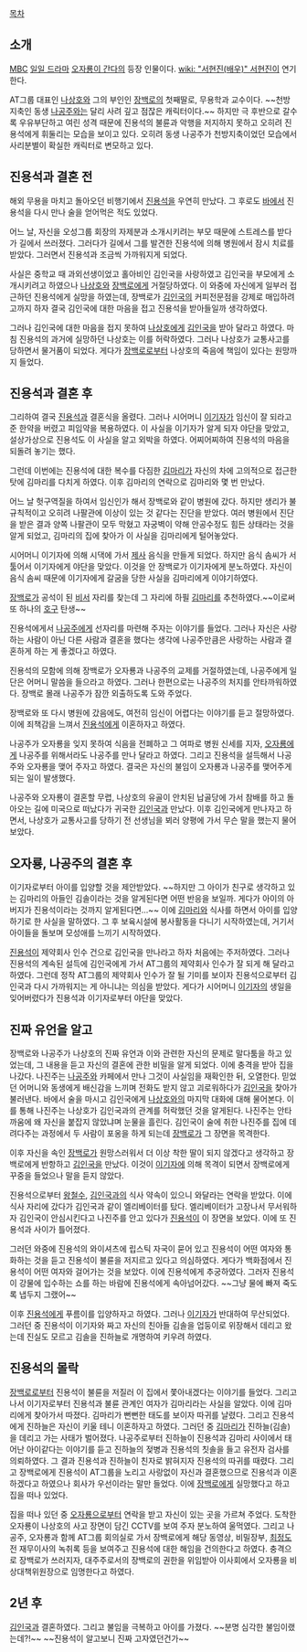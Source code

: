 [[목차]]
== 소개 ==
[[MBC]] [[일일 드라마]] [[오자룡이 간다]]의 등장 인물이다. [[wiki: "서현진(배우)" 서현진]]이 연기한다.

AT그룹 대표인 [[나상호]]와 그의 부인인 [[장백로]]의 첫째딸로, 무용학과 교수이다. ~~천방지축인 동생 [[나공주]]와는 달리 사려 깊고 점잖은 캐릭터이다.~~ 하지만 극 후반으로 갈수록 우유부단하고 여린 성격 때문에 진용석의 불륜과 악행을 저지하지 못하고 오히려 진용석에게 휘둘리는 모습을 보이고 있다. 오히려 동생 나공주가 천방지축이었던 모습에서 사리분별이 확실한 캐릭터로 변모하고 있다.

== 진용석과 결혼 전 ==
해외 무용을 마치고 돌아오던 비행기에서 [[진용석]]을 우연히 만났다. 그 후로도 [[바]]에서 진용석을 다시 만나 술을 얻어먹은 적도 있었다.

어느 날, 자신을 오성그룹 회장의 자제분과 소개시키려는 부모 때문에 스트레스를 받다가 길에서 쓰러졌다. 그러다가 길에서 그를 발견한 진용석에 의해 병원에서 잠시 치료를 받았다. 그러면서 진용석과 조금씩 가까워지게 되었다.

사실은 중학교 때 과외선생이었고 홀아비인 김인국을 사랑하였고 김인국을 부모에게 소개시키려고 하였으나 [[나상호]]와 [[장백로]]에게 거절당하였다. 이 와중에 자신에게 일부러 접근하던 진용석에게 실망을 하였는데, 장백로가 [[김인국]]의 커피전문점을 강제로 매입하려고까지 하자 결국 김인국에 대한 마음을 접고 진용석을 받아들일까 생각하였다. 

그러나 김인국에 대한 마음을 접지 못하여 [[나상호]]에게 [[김인국]]을 받아 달라고 하였다. 마침 진용석의 과거에 실망하던 나상호는 이를 허락하였다. 그러나 나상호가 교통사고를 당하면서 물거품이 되었다. 게다가 [[장백로]]로부터 나상호의 죽음에 책임이 있다는 원망까지 들었다.

== 진용석과 결혼 후 ==
그리하여 결국 [[진용석]]과 결혼식을 올렸다. 그러나 시어머니 [[이기자]]가 임신이 잘 되라고 준 한약을 버렸고 피임약을 복용하였다. 이 사실을 이기자가 알게 되자 야단을 맞았고, 설상가상으로 진용석도 이 사실을 알고 외박을 하였다. 어찌어찌하여 진용석의 마음을 되돌려 놓기는 했다.

그런데 이번에는 진용석에 대한 복수를 다짐한 [[김마리(오자룡이 간다)|김마리]]가 자신의 차에 고의적으로 접근한 탓에 김마리를 다치게 하였다. 이후 김마리의 연락으로 김마리와 몇 번 만났다.

어느 날 헛구역질을 하여서 임신인가 해서 장백로와 같이 병원에 갔다. 하지만 생리가 불규칙적이고 오히려 나팔관에 이상이 있는 것 같다는 진단을 받았다. 여러 병원에서 진단을 받은 결과 양쪽 나팔관이 모두 막혔고 자궁벽이 약해 안공수정도 힘든 상태라는 것을 알게 되었고, 김마리의 집에 찾아가 이 사실을 김마리에게 털어놓았다.

시어머니 이기자에 의해 시댁에 가서 [[제사]] 음식을 만들게 되었다. 하지만 음식 솜씨가 서툴어서 이기자에게 야단을 맞았다. 이것을 안 장백로가 이기자에게 분노하였다. 자신이 음식 솜씨 때문에 이기자에게 갈굼을 당한 사실을 김마리에게 이야기하였다.

[[장백로]]가 공석이 된 [[비서]] 자리를 찾는데 그 자리에 하필 [[김마리(오자룡이 간다)|김마리]]를 추천하였다.~~이로써 또 하나의 [[호구]] 탄생~~

진용석에게서 [[나공주]]에게 선자리를 마련해 주자는 이야기를 들었다. 그러나 자신은 사랑하는 사람이 아닌 다른 사람과 결혼을 했다는 생각에 나공주만큼은 사랑하는 사람과 결혼하게 하는 게 좋겠다고 하였다.

진용석의 모함에 의해 장백로가 오자룡과 나공주의 교제를 거절하였는데, 나공주에게 일단은 어머니 말씀을 들으라고 하였다. 그러나 한편으로는 나공주의 처지를 안타까워하였다. 장백로 몰래 나공주가 잠깐 외출하도록 도와 주었다.

장백로와 또 다시 병원에 갔음에도, 여전히 임신이 어렵다는 이야기를 듣고 절망하였다. 이에 죄책감을 느껴서 [[진용석]]에게 이혼하자고 하였다.

나공주가 오자룡을 잊지 못하여 식음을 전폐하고 그 여파로 병원 신세를 지자, [[오자룡]]에게 나공주를 위해서라도 나공주를 만나 달라고 하였다. 그리고 진용석을 설득해서 나공주와 오자룡을 맺어 주자고 하였다. 결국은 자신의 불임이 오자룡과 나공주를 맺어주게 되는 일이 발생했다. 

나공주와 오자룡이 결혼할 무렵, 나상호의 유골이 안치된 납골당에 가서 참배를 하고 돌아오는 길에 미국으로 떠났다가 귀국한 [[김인국]]과 만났다. 이후 김인국에게 만나자고 하면서, 나상호가 교통사고를 당하기 전 선생님을 뵈러 양평에 가서 무슨 말을 했는지 물어 보았다.

== 오자룡, 나공주의 결혼 후 ==
이기자로부터 아이를 입양할 것을 제안받았다. ~~하지만 그 아이가 친구로 생각하고 있는 김마리의 아들인 김솔이라는 것을 알게된다면 어떤 반응을 보일까. 게다가 아이의 아버지가 진용석이라는 것까지 알게된다면...~~ 이에 [[김마리(오자룡이 간다)|김마리]]와 식사를 하면서 아이를 입양하기로 한 사실을 말하였다. 그 후 보육시설에 봉사활동을 다니기 시작하였는데, 거기서 아이들을 돌보며 모성애를 느끼기 시작하였다.

[[진용석]]이 제약회사 인수 건으로 김인국을 만나라고 하자 처음에는 주저하였다. 그러나 진용석의 계속된 설득에 김인국에게 가서 AT그룹의 제약회사 인수가 잘 되게 해 달라고 하였다. 그런데 정작 AT그룹의 제약회사 인수가 잘 될 기미를 보이자 진용석으로부터 김인국과 다시 가까워지는 게 아니냐는 의심을 받았다. 게다가 시어머니 [[이기자]]의 생일을 잊어버렸다가 진용석과 이기자로부터 야단을 맞았다.

== 진짜 유언을 알고 ==
장백로와 나공주가 나상호의 진짜 유언과 이와 관련한 자신의 문제로 말다툼을 하고 있었는데, 그 내용을 듣고 자신의 결혼에 관한 비밀을 알게 되었다. 이에 충격을 받아 집을 나갔다. 나진주는 [[나공주]]와 카페에서 만나 그것이 사실임을 재확인한 뒤, 오열한다. 믿었던 어머니와 동생에게 배신감을 느끼며 전화도 받지 않고 괴로워하다가 [[김인국]]을 찾아가 불러낸다. 바에서 술을 마시고 김인국에게 [[나상호]]와의 마지막 대화에 대해 물어본다. 이를 통해 나진주는 나상호가 김인국과의 관계를 허락했던 것을 알게된다. 나진주는 안타까움에 왜 자신을 붙잡지 않았냐며 눈물을 흘린다. 김인국이 술에 취한 나진주를 집에 데려다주는 과정에서 두 사람이 포옹을 하게 되는데 [[장백로]]가 그 장면을 목격한다. 

이후 자신을 속인 [[장백로]]가 원망스러워서 더 이상 착한 딸이 되지 않겠다고 생각하고 장백로에게 반항하고 [[김인국]]을 만났다. 이것이 [[이기자]]에 의해 목격이 되면서 장백로에게 꾸중을 들었으나 말을 듣지 않았다.

진용석으로부터 [[왕철수]], [[김인국]]과의 식사 약속이 있으니 와달라는 연락을 받았다. 이에 식사 자리에 갔다가 김인국과 같이 엘리베이터를 탔다. 엘리베이터가 고장나서 무서워하자 김인국이 안심시킨다고 나진주를 안고 있다가 [[진용석]]이 이 장면을 보았다. 이에 또 진용석과 사이가 틀어졌다.

그러던 와중에 진용석의 와이셔츠에 립스틱 자국이 묻어 있고 진용석이 어떤 여자와 통화하는 것을 듣고 진용석이 불륜을 저지르고 있다고 의심하였다. 게다가 백화점에서 진용석이 어떤 여자와 걸어가는 것을 보았다. 이에 진용석에게 추궁하였다. 그러자 진용석이 강물에 입수하는 쇼를 하는 바람에 진용석에게 속아넘어갔다. ~~그냥 물에 빠져 죽도록 냅두지 그랬어~~

이후 [[진용석]]에게 푸름이를 입양하자고 하였다. 그러나 [[이기자]]가 반대하여 무산되었다. 그러던 중 진용석이 이기자와 짜고 자신의 친아들 김솔을 업둥이로 위장해서 데리고 왔는데 진실도 모르고 김솔을 진하늘로 개명하여 키우려 하였다.

== 진용석의 몰락 ==
[[장백로]]로부터 진용석이 불륜을 저질러 이 집에서 쫓아내겠다는 이야기를 들었다. 그리고 나서 이기자로부터 진용석과 불륜 관계인 여자가 김마리라는 사실을 알았다. 이에 김마리에게 찾아가서 따졌다. 김마리가 뻔뻔한 태도를 보이자 따귀를 날렸다. 그리고 진용석에게 진하늘은 자신이 키울 테니 이혼하자고 하였다. 그러던 중 [[김마리(오자룡이 간다)|김마리]]가 진하늘(김솔)을 데리고 가는 사태가 벌어졌다. 나공주로부터 진하늘이 진용석과 김마리 사이에서 태어난 아이같다는 이야기를 듣고 진하늘의 젖병과 진용석의 칫솔을 들고 유전자 검사를 의뢰하였다. 그 결과 진용석과 진하늘이 친자로 밝혀지자 진용석의 따귀를 때렸다. 그리고 장백로에게 진용석이 AT그룹을 노리고 사랑없이 자신과 결혼했으므로 진용석과 이혼하겠다고 하였으나 회사가 우선이라는 말만 들었다. 이에 [[장백로]]에게 실망했다고 하고 집을 떠나 있었다.

집을 떠나 있던 중 [[오자룡]]으로부터 연락을 받고 자신이 있는 곳을 가르쳐 주었다. 도착한 오자룡이 나상호의 사고 장면이 담긴 CCTV를 보여 주자 분노하여 울먹였다. 그리고 나공주, 오자룡과 함께 AT그룹 회의실로 가서 장백로에게 해당 동영상, 비밀장부, [[최정도]] 전 재무이사의 녹취록 등을 보여주고 진용석에 대한 해임을 건의한다고 하였다. 충격으로 장백로가 쓰러지자, 대주주로서의 장백로의 권한을 위임받아 이사회에서 오자룡을 비상대책위원장으로 임명한다고 하였다.

== 2년 후 ==
[[김인국]]과 결혼하였다. 그리고 불임을 극복하고 아이를 가졌다. ~~분명 심각한 불임이랬는데?!~~ ~~진용석이 알고보니 진짜 고자였던건가~~
